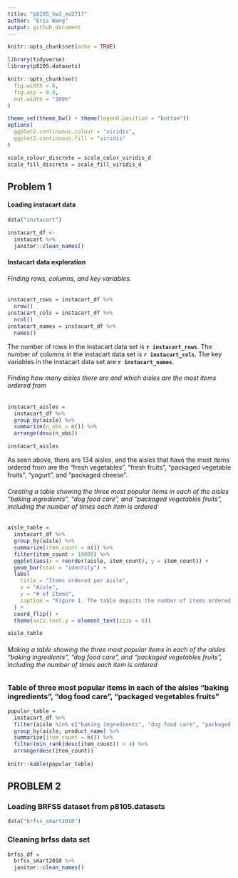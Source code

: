 ```yaml
---
title: "p8105_hw3_ew2717"
author: "Eric Wang"
output: github_document
---
```


```r

knitr::opts_chunk$set(echo = TRUE)

```


```r

library(tidyverse)
library(p8105.datasets)

knitr::opts_chunk$set(
  fig.width = 6,
  fig.asp = 0.6,
  out.width = "100%"
)

theme_set(theme_bw() + theme(legend.position = "bottom"))
options(
  ggplot2.continuous.colour = "viridis",
  ggplot2.continuous.fill = "viridis"
)

scale_colour_discrete = scale_color_viridis_d
scale_fill_discrete = scale_fill_viridis_d

```

## Problem 1

#### Loading instacart data

```r

data("instacart")

instacart_df <-
  instacart %>% 
  janitor::clean_names()

```

#### Instacart data exploration 

###### Finding rows, columns, and key variables.

```r

instacart_rows = instacart_df %>% 
  nrow()
instacart_cols = instacart_df %>% 
  ncol()
instacart_names = instacart_df %>% 
  names()

```

The number of rows in the instacart data set is **`r instacart_rows`**. The number of columns in the instacart data set is **`r instacart_cols`**. The key variables in the instacart data set are **`r instacart_names`**.

###### Finding how many aisles there are and which aisles are the most items ordered from

```r

instacart_aisles = 
  instacart_df %>% 
  group_by(aisle) %>% 
  summarize(n_obs = n()) %>% 
  arrange(desc(n_obs))

instacart_aisles

```

As seen above, there are 134 aisles, and the aisles that have the most items ordered from are the "fresh vegetables", "fresh fruits", "packaged vegetable fruits", "yogurt", and "packaged cheese". 


###### Creating a table showing the three most popular items in each of the aisles “baking ingredients”, “dog food care”, and “packaged vegetables fruits”, including the number of times each item is ordered

```r

aisle_table = 
  instacart_df %>% 
  group_by(aisle) %>% 
  summarize(item_count = n()) %>% 
  filter(item_count > 10000) %>% 
  ggplot(aes(x = reorder(aisle, item_count), y = item_count)) +
  geom_bar(stat = "identity") +
  labs(
    title = "Items ordered per Aisle",
    x = "Aisle",
    y = "# of Items",
    caption = "Figure 1. The table depicts the number of items ordered per aisle (>10000 items)."
  ) +
  coord_flip() +
  theme(axis.text.y = element_text(size = 6))

aisle_table

```

###### Making a table showing the three most popular items in each of the aisles “baking ingredients”, “dog food care”, and “packaged vegetables fruits", including the number of times each item is ordered


### Table of three most popular items in each of the aisles "baking ingredients", "dog food care", "packaged vegetables fruits"

```r

popular_table = 
  instacart_df %>% 
  filter(aisle %in% c("baking ingredients", "dog food care", "packaged vegetables fruits")) %>% 
  group_by(aisle, product_name) %>% 
  summarize(item_count = n()) %>% 
  filter(min_rank(desc(item_count)) < 4) %>% 
  arrange(desc(item_count)) 
  
knitr::kable(popular_table)

```

## PROBLEM 2 

### Loading BRFSS dataset from p8105.datasets 

```r

data("brfss_smart2010")

```

### Cleaning brfss data set 

```r

brfss_df = 
  brfss_smart2010 %>% 
  janitor::clean_names() 

```


